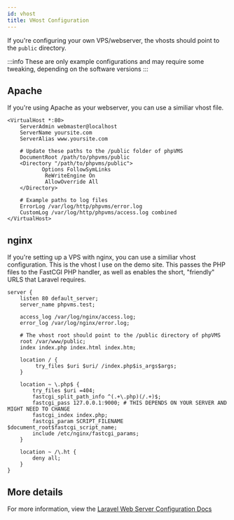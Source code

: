 ```yaml
---
id: vhost
title: VHost Configuration
---
```


If you're configuring your own VPS/webserver, the vhosts should point to the `public` directory.

:::info
These are only example configurations and may require some tweaking, depending on the software versions
:::

## Apache

If you're using Apache as your webserver, you can use a similiar vhost file.

```htaccess
<VirtualHost *:80>
    ServerAdmin webmaster@localhost
    ServerName yoursite.com
    ServerAlias www.yoursite.com

    # Update these paths to the /public folder of phpVMS
    DocumentRoot /path/to/phpvms/public
    <Directory "/path/to/phpvms/public">
           Options FollowSymLinks
            ReWriteEngine On
            AllowOverride All
    </Directory>

    # Example paths to log files
    ErrorLog /var/log/http/phpvms/error.log
    CustomLog /var/log/http/phpvms/access.log combined
</VirtualHost>
```

## nginx

If you're setting up a VPS with nginx, you can use a similiar vhost configuration. This is the vhost I use on the demo site. This passes the PHP files to the FastCGI PHP handler, as well as enables the short, "friendly" URLS that Laravel requires.

```nginx
server {
    listen 80 default_server;
    server_name phpvms.test;

    access_log /var/log/nginx/access.log;
    error_log /var/log/nginx/error.log;

    # The vhost root should point to the /public directory of phpVMS
    root /var/www/public;
    index index.php index.html index.htm;

    location / {
         try_files $uri $uri/ /index.php$is_args$args;
    }

    location ~ \.php$ {
        try_files $uri =404;
        fastcgi_split_path_info ^(.+\.php)(/.+)$;
        fastcgi_pass 127.0.0.1:9000; # THIS DEPENDS ON YOUR SERVER AND MIGHT NEED TO CHANGE
        fastcgi_index index.php;
        fastcgi_param SCRIPT_FILENAME $document_root$fastcgi_script_name;
        include /etc/nginx/fastcgi_params;
    }

    location ~ /\.ht {
        deny all;
    }
}
```

## More details

For more information, view the [Laravel Web Server Configuration Docs](https://laravel.com/docs/9.x/deployment#server-configuration)
